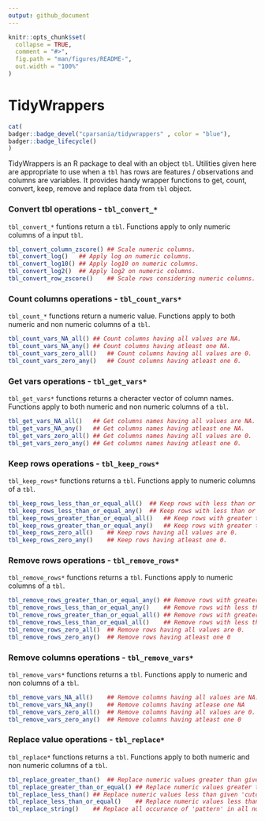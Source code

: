```yaml
---
output: github_document
---
```


<!-- README.md is generated from README.Rmd. Please edit that file -->

```r
knitr::opts_chunk$set(
  collapse = TRUE,
  comment = "#>",
  fig.path = "man/figures/README-",
  out.width = "100%"
)
```

# TidyWrappers

<!-- badges: start -->
```r
cat(
badger::badge_devel("cparsania/tidywrappers" , color = "blue"),
badger::badge_lifecycle()
)

```

<!-- badges: end -->

TidyWrappers is an R package to deal with an object `tbl`. Utilities given here are appropriate to use when a `tbl` has rows are features / observations and columns are variables. It provides handy wrapper functions to get, count, convert, keep, remove and replace data from `tbl` object.  

### Convert tbl operations  - `tbl_convert_*`

`tbl_convert_*` funtions return a `tbl`. Functions apply to only numeric columns of a input `tbl`.

```r
tbl_convert_column_zscore()	## Scale numeric columns. 
tbl_convert_log()	## Apply log on numeric columns.
tbl_convert_log10()	## Apply log10 on numeric columns.
tbl_convert_log2()	## Apply log2 on numeric columns.
tbl_convert_row_zscore()	## Scale rows considering numeric columns.
```
### Count columns operations - `tbl_count_vars*`

`tbl_count_*` functions return a numeric value. Functions apply to both numeric and non numeric columns of a `tbl`.

```r
tbl_count_vars_NA_all()	## Count columns having all values are NA.
tbl_count_vars_NA_any()	## Count columns having atleast one NA.
tbl_count_vars_zero_all()	## Count columns having all values are 0.
tbl_count_vars_zero_any()	## Count columns having atleast one 0.
```

### Get vars operations - `tbl_get_vars*`

`tbl_get_vars*` functions returns a cheracter vector of column names. Functions apply to both numeric and non numeric columns of a `tbl`.

```r
tbl_get_vars_NA_all()	## Get columns names having all values are NA.
tbl_get_vars_NA_any()	## Get columns names having atleast one NA.
tbl_get_vars_zero_all()	## Get columns names having all values are 0.
tbl_get_vars_zero_any()	## Get columns names having atleast one 0.
```
### Keep rows operations - `tbl_keep_rows*`

`tbl_keep_rows*` functions returns a `tbl`. Functions apply to numeric columns of a `tbl`.

```r
tbl_keep_rows_less_than_or_equal_all()	## Keep rows with less than or equal 'cutoff' in all numeric columns.
tbl_keep_rows_less_than_or_equal_any()	## Keep rows with less than or equal 'cutoff' in any numeric column.
tbl_keep_rows_greater_than_or_equal_all()	## Keep rows with greater than or equal 'cutoff' in all numeric columns.
tbl_keep_rows_greater_than_or_equal_any()	## Keep rows with greater than or equal 'cutoff' in any numeric column.
tbl_keep_rows_zero_all()	## Keep rows having all values are 0.
tbl_keep_rows_zero_any()	## Keep rows having atleast one 0.
```

### Remove rows operations - `tbl_remove_rows*`

`tbl_remove_rows*` functions returns a `tbl`. Functions apply to numeric columns of a `tbl`.

```r
tbl_remove_rows_greater_than_or_equal_any()	## Remove rows with greater than or equal 'cutoff' in any numeric column.
tbl_remove_rows_less_than_or_equal_any()	## Remove rows with less than or equal 'cutoff' in any numeric column.
tbl_remove_rows_greater_than_or_equal_all()	## Remove rows with greater than or equal 'cutoff' in all numeric column.
tbl_remove_rows_less_than_or_equal_all()	## Remove rows with less than or equal 'cutoff' in all numeric column.
tbl_remove_rows_zero_all()	## Remove rows having all values are 0.
tbl_remove_rows_zero_any()	## Remove rows having atleast one 0
```

### Remove columns operations - `tbl_remove_vars*`

`tbl_remove_vars*` functions returns a `tbl`. Functions apply to numeric and non columns of a `tbl`.

```r
tbl_remove_vars_NA_all()	## Remove columns having all values are NA.
tbl_remove_vars_NA_any()	## Remove columns having atlease one NA
tbl_remove_vars_zero_all()	## Remove columns having all values are 0.
tbl_remove_vars_zero_any()	## Remove columns having atleast one 0
```

### Replace value operations - `tbl_replace*`

`tbl_replace*` functions returns a `tbl`. Functions apply to both numeric and non numeric columns of a `tbl`.

``` r
tbl_replace_greater_than()	## Replace numeric values greater than given 'cutoff'.
tbl_replace_greater_than_or_equal()	## Replace numeric values greater than or equal to given 'cutoff'.
tbl_replace_less_than()	## Replace numeric values less than given 'cutoff'.
tbl_replace_less_than_or_equal()	## Replace numeric values less than or equal given 'cutoff'.
tbl_replace_string()	## Replace all occurance of 'pattern' in all non numeric columns. Wrapper around 'stringr::str_replace_all()'.


```


